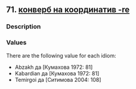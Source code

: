 ## 71. <a href =  'https://agricolamz.github.io/The_Circassian_Isoglosses_Database/71.html'>конверб на координатив -re</a>
### Description



### Values
There are the following value for each idiom:

* Abzakh  да [Кумахова 1972: 81] 
* Kabardian  да [Кумахова 1972: 81] 
* Temirgoi  да [Ситимова 2004: 108] 

